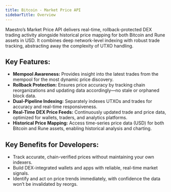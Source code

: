 ```yaml
---
title: Bitcoin - Market Price API
sidebarTitle: Overview
---
```


Maestro’s Market Price API delivers real-time, rollback-protected DEX trading activity alongside historical price mapping for both Bitcoin and Rune assets in USD. It combines deep network-level indexing with robust trade tracking, abstracting away the complexity of UTXO handling.

## Key Features:
* **Mempool Awareness:** Provides insight into the latest trades from the mempool for the most dynamic price discovery.
* **Rollback Protection:** Ensures price accuracy by tracking chain reorganizations and updating data accordingly—no stale or orphaned block data.
* **Dual-Pipeline Indexing:** Separately indexes UTXOs and trades for accuracy and real-time responsiveness.
* **Real-Time DEX Price Feeds:** Continuously updated trade and price data, optimized for wallets, traders, and analytics platforms.
* **Historical Price Mapping:** Access time-series price data (USD) for both Bitcoin and Rune assets, enabling historical analysis and charting.

## Key Benefits for Developers:
* Track accurate, chain-verified prices without maintaining your own indexers.
* Build DEX-integrated wallets and apps with reliable, real-time market signals.
* Identify and act on price trends immediately, with confidence the data won’t be invalidated by reorgs.